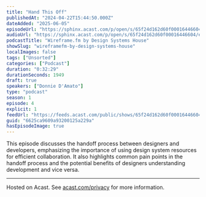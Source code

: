 ```yaml
---
title: "Hand This Off"
publishedAt: "2024-04-22T15:44:50.000Z"
dateAdded: "2025-06-05"
episodeUrl: "https://sphinx.acast.com/p/open/s/65f24d162d60f00016446604/e/6625ca9609a93200125a229a/media.mp3"
audioUrl: "https://sphinx.acast.com/p/open/s/65f24d162d60f00016446604/e/6625ca9609a93200125a229a/media.mp3"
podcastTitle: "Wireframe.fm by Design Systems House"
showSlug: "wireframefm-by-design-systems-house"
localImages: false
tags: ["Unsorted"]
categories: ["Podcast"]
duration: "0:32:29"
durationSeconds: 1949
draft: true
speakers: ["Donnie D'Amato"]
type: "podcast"
season: 1
episode: 4
explicit: 1
feedUrl: "https://feeds.acast.com/public/shows/65f24d162d60f00016446604"
guid: "6625ca9609a93200125a229a"
hasEpisodeImage: true
---
```

This episode discusses the handoff process between designers and developers, emphasizing the importance of using design system resources for efficient collaboration. It also highlights common pain points in the handoff process and the potential benefits of designers understanding development and vice versa.  

---

Hosted on Acast. See [acast.com/privacy](https://acast.com/privacy) for more information.

